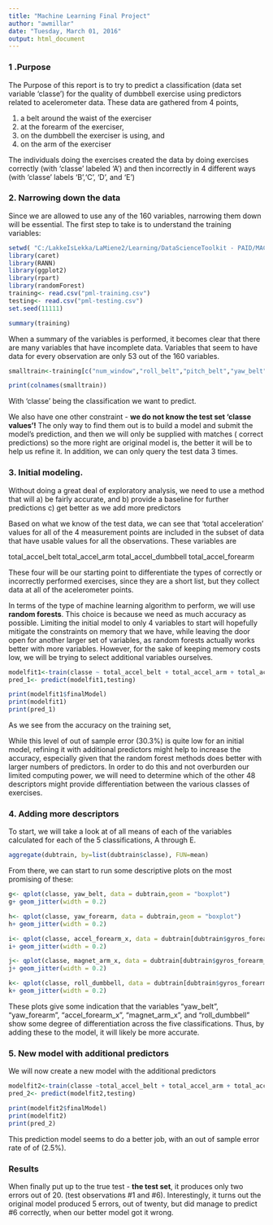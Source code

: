 ---
title: "Machine Learning Final Project"
author: "awmillar"
date: "Tuesday, March 01, 2016"
output: html_document
---
### 1 .Purpose

The Purpose of this report is to try to predict a classification (data set variable 'classe') for the quality of dumbbell exercise using predictors related to acelerometer data. These data are gathered from 4 points, 

1) a belt around the waist of the exerciser
2) at the forearm of the exerciser,
3) on the dumbbell the exerciser is using, and
4) on the arm of the exerciser

The individuals doing the exercises created the data by doing exercises correctly (with 'classe' labeled 'A') and then incorrectly in 4 different ways (with 'classe' labels 'B','C', 'D', and 'E')

### 2. Narrowing down the data

Since we are allowed to use any of the 160 variables, narrowing them down will be essential. The first step to take is to understand the training variables:

```{r echo=FALSE, message=FALSE}
setwd( "C:/LakkeIsLekka/LaMiene2/Learning/DataScienceToolkit - PAID/MACHINE 8/sets/machine")
library(caret)
library(RANN)
library(ggplot2)
library(rpart)
library(randomForest)
training<- read.csv("pml-training.csv")
testing<- read.csv("pml-testing.csv")
set.seed(11111)
```
```{r echo=FALSE}
summary(training)
```

When a summary of the variables is performed, it becomes clear that there are many variables that have incomplete data. Variables that seem to have data for every observation are only 53 out of the 160 variables.

```{r echo=FALSE}
smalltrain<-training[c("num_window","roll_belt","pitch_belt","yaw_belt","total_accel_belt","gyros_belt_x","gyros_belt_y","gyros_belt_z","accel_belt_x","accel_belt_y","accel_belt_z","magnet_belt_x","magnet_belt_y","magnet_belt_z","roll_arm","pitch_arm","yaw_arm","total_accel_arm","gyros_arm_x","gyros_arm_y","gyros_arm_z","accel_arm_x","accel_arm_y","accel_arm_z","magnet_arm_x","magnet_arm_y","magnet_arm_z","roll_dumbbell","pitch_dumbbell","yaw_dumbbell","total_accel_dumbbell","gyros_dumbbell_x","gyros_dumbbell_y","gyros_dumbbell_z","accel_dumbbell_x","accel_dumbbell_y","accel_dumbbell_z","magnet_dumbbell_x","magnet_dumbbell_y","magnet_dumbbell_z","roll_forearm","pitch_forearm","yaw_forearm","total_accel_forearm","gyros_forearm_x","gyros_forearm_y","gyros_forearm_z","accel_forearm_x","accel_forearm_y","accel_forearm_z","magnet_forearm_x","magnet_forearm_y","magnet_forearm_z","classe")]

print(colnames(smalltrain))
```

With 'classe' being the classification we want to predict. 

We also have one other constraint - **we do not know the test set 'classe values'!** The only way to find them out is to build a model and submit the model's prediction, and then we will only be supplied with matches ( correct predictions) so the more right are original model is, the better it will be to help us refine it. In addition, we can only query the test data 3 times.

### 3. Initial modeling.

Without doing a great deal of exploratory analysis, we need to use a method that will 
a) be fairly accurate, and 
b) provide a baseline for further predictions
c) get better as we add more predictors

Based on what we know of the test data, we can see that 'total acceleration' values for all of the 4 measurement points are included in the subset of data that have usable values for all the observations. These variables are

total_accel_belt
total_accel_arm
total_accel_dumbbell
total_accel_forearm

These four will be our starting point to differentiate the types of correctly or incorrectly performed exercises, since they are a short list, but they collect data at all of the acelerometer points. 

In terms of the type of machine learning algorithm to perform, we will use **random forests**. This choice is because we need as much accuracy as possible. Limiting the initial model to only 4 variables to start will hopefully mitigate the constraints on memory that we have, while leaving the door open for another larger set of variables, as random forests actually works better with more variables. However, for the sake of keeping memory costs low, we will be trying to select additional variables ourselves.

```{r}
modelfit1<-train(classe ~ total_accel_belt + total_accel_arm + total_accel_dumbbell +total_accel_forearm ,method="rf",data=training)
pred_1<- predict(modelfit1,testing)

print(modelfit1$finalModel)
print(modelfit1)
print(pred_1)

```
As we see from the accuracy on the training set,

While this level of out of sample error (30.3%) is quite low for an initial model, refining it with additional predictors might help to increase the accuracy, especially given that the random forest methods does better with larger numbers of predictors. 
In order to do this and not overburden our limited computing power, we will need to determine which of the other 48 descriptors might provide differentiation between the various classes of exercises.

### 4. Adding more descriptors

To start, we will take a look at of all means of each of the variables calculated for each of the 5 classifications, A through E.
```{r message = FALSE, warning = FALSE}
aggregate(dubtrain, by=list(dubtrain$classe), FUN=mean)
```
From there, we can start to run some descriptive plots on the most promising of these:

```{r echo=FALSE}
g<- qplot(classe, yaw_belt, data = dubtrain,geom = "boxplot")
g+ geom_jitter(width = 0.2)

h<- qplot(classe, yaw_forearm, data = dubtrain,geom = "boxplot")
h+ geom_jitter(width = 0.2)

i<- qplot(classe, accel_forearm_x, data = dubtrain[dubtrain$gyros_forearm_z <+ 25,],geom = "boxplot")
i+ geom_jitter(width = 0.2)

j<- qplot(classe, magnet_arm_x, data = dubtrain[dubtrain$gyros_forearm_z <+ 25,],geom = "boxplot")
j+ geom_jitter(width = 0.2)

k<- qplot(classe, roll_dumbbell, data = dubtrain[dubtrain$gyros_forearm_z <+ 25,],geom = "boxplot")
k+ geom_jitter(width = 0.2)
```
These plots give some indication that the variables "yaw_belt", "yaw_forearm", "accel_forearm_x", "magnet_arm_x", and "roll_dumbbell" show some degree of differentiation across the five classifications. Thus, by adding these to the model, it will likely be more accurate.

### 5. New model with additional predictors

We will now create a new model with the additional predictors

```{r}
modelfit2<-train(classe ~total_accel_belt + total_accel_arm + total_accel_dumbbell + total_accel_forearm + yaw_belt + yaw_forearm + accel_forearm_x + magnet_arm_x +roll_dumbbell ,method="rf",data=training)
pred_2<- predict(modelfit2,testing)

print(modelfit2$finalModel)
print(modelfit2)
print(pred_2)

```

This prediction model seems to do a better job, with an out of sample error rate of of (2.5%). 


### Results

When finally put up to the true test - **the test set**, it produces only two errors out of 20. (test observations #1 and #6). Interestingly, it turns out the original model produced 5 errors, out of twenty, but did manage to predict #6 correctly, when our better model got it wrong.
